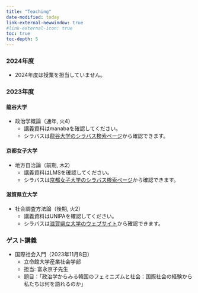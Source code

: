```yaml
---
title: "Teaching"
date-modified: today
link-external-newwindow: true
#link-external-icon: true
toc: true
toc-depth: 5
---
```


### 2024年度

- 2024年度は授業を担当していません。

### 2023年度

#### 龍谷大学

-   政治学概論（通年, 火4）
    -   講義資料はmanabaを確認してください。
    -   シラバスは[龍谷大学のシラバス検索ページ](https://syllabus.ws.ryukoku.ac.jp/acrsw/CSylNoSSO/CNoSSO.do)から確認できます。

#### 京都女子大学

-   地方自治論（前期, 木2）
    -   講義資料はLMSを確認してください。
    -   シラバスは[京都女子大学のシラバス検索ページ](https://portal.kyoto-wu.ac.jp/portal/index/search)から確認できます。

#### 滋賀県立大学

-   社会調査方法論（後期, 火2）
    -   講義資料はUNIPAを確認してください。
    -   シラバスは[滋賀県立大学のウェブサイト](https://www.usp.ac.jp/gakubu/edu/syllabus/)から確認できます。

### ゲスト講義

- 国際社会入門（2023年11月8日）
    - 立命館大学産業社会学部
    - 担当: 富永京子先生
    - 題目：「政治学からみる韓国のフェミニズムと社会：国際社会の経験から私たちは何を語れるのか」


